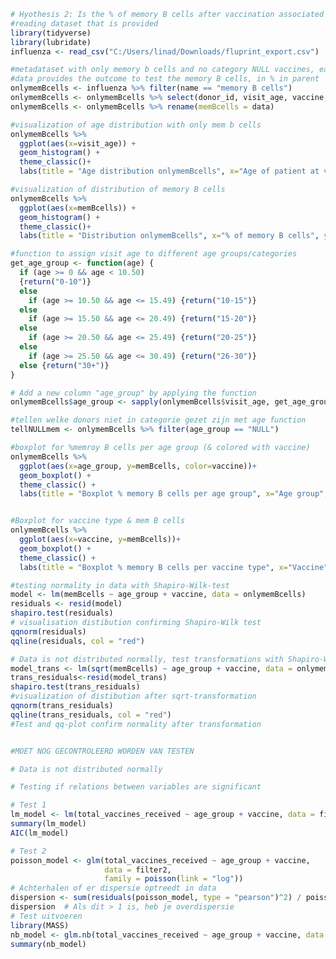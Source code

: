 

```r
# Hyothesis 2: Is the % of memory B cells after vaccination associated with the age of the patient and the type of vaccine received?
#reading dataset that is provided
library(tidyverse)
library(lubridate)
influenza <- read_csv("C:/Users/linad/Downloads/fluprint_export.csv")

#metadataset with only memory b cells and no category NULL vaccines, each patient is only 1 time in the dataset
#data provides the outcome to test the memory B cells, in % in parent
onlymemBcells <- influenza %>% filter(name == "memory B cells")
onlymemBcells <- onlymemBcells %>% select(donor_id, visit_age, vaccine, data) %>% filter(vaccine != "NULL")
onlymemBcells <- onlymemBcells %>% rename(memBcells = data)

#visualization of age distribution with only mem b cells
onlymemBcells %>%
  ggplot(aes(x=visit_age)) +
  geom_histogram() +
  theme_classic()+
  labs(title = "Age distribution onlymemBcells", x="Age of patient at visit time", y="Number of patients")

#visualization of distribution of memory B cells
onlymemBcells %>%
  ggplot(aes(x=memBcells)) +
  geom_histogram() +
  theme_classic()+
  labs(title = "Distribution onlymemBcells", x="% of memory B cells", y="Number of patients")

#function to assign visit age to different age groups/categories
get_age_group <- function(age) {
  if (age >= 0 && age < 10.50) 
  {return("0-10")} 
  else 
    if (age >= 10.50 && age <= 15.49) {return("10-15")} 
  else 
    if (age >= 15.50 && age <= 20.49) {return("15-20")} 
  else 
    if (age >= 20.50 && age <= 25.49) {return("20-25")}
  else 
    if (age >= 25.50 && age <= 30.49) {return("26-30")}
  else {return("30+")}
}

# Add a new column "age_group" by applying the function 
onlymemBcells$age_group <- sapply(onlymemBcells$visit_age, get_age_group)

#tellen welke donors niet in categorie gezet zijn met age function
tellNULLmem <- onlymemBcells %>% filter(age_group == "NULL")

#boxplot for %memroy B cells per age group (& colored with vaccine)
onlymemBcells %>%
  ggplot(aes(x=age_group, y=memBcells, color=vaccine))+
  geom_boxplot() +
  theme_classic() +
  labs(title = "Boxplot % memory B cells per age group", x="Age group", y="% memory B cells")


#Boxplot for vaccine type & mem B cells
onlymemBcells %>%
  ggplot(aes(x=vaccine, y=memBcells))+
  geom_boxplot() +
  theme_classic() +
  labs(title = "Boxplot % memory B cells per vaccine type", x="Vaccine", y="% memory B cells")

#testing normality in data with Shapiro-Wilk-test
model <- lm(memBcells ~ age_group + vaccine, data = onlymemBcells)
residuals <- resid(model)
shapiro.test(residuals)
# visualisation distibution confirming Shapiro-Wilk test
qqnorm(residuals)
qqline(residuals, col = "red")

# Data is not distributed normally, test transformations with Shapiro-Wilk test
model_trans <- lm(sqrt(memBcells) ~ age_group + vaccine, data = onlymemBcells)
trans_residuals<-resid(model_trans)
shapiro.test(trans_residuals)
#visualization of distibution after sqrt-transformation
qqnorm(trans_residuals)
qqline(trans_residuals, col = "red")
#Test and qq-plot confirm normality after transformation


#MOET NOG GECONTROLEERD WORDEN VAN TESTEN

# Data is not distributed normally

# Testing if relations between variables are significant

# Test 1
lm_model <- lm(total_vaccines_received ~ age_group + vaccine, data = filter2)
summary(lm_model)
AIC(lm_model)

# Test 2
poisson_model <- glm(total_vaccines_received ~ age_group + vaccine, 
                     data = filter2, 
                     family = poisson(link = "log"))
# Achterhalen of er dispersie optreedt in data 
dispersion <- sum(residuals(poisson_model, type = "pearson")^2) / poisson_model$df.residual
dispersion  # Als dit > 1 is, heb je overdispersie
# Test uitvoeren 
library(MASS)
nb_model <- glm.nb(total_vaccines_received ~ age_group + vaccine, data = filter2)
summary(nb_model)
```

